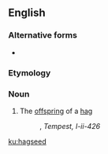 ==English==

===Alternative forms===
* {{l|en|hag-seed}}

===Etymology===
{{compound|en|hag|seed}}

===Noun===
{{en-noun}}

# {{lb|en|obsolete}} The [[offspring]] of a [[hag]]
#: {{rfquotek|Shakespeare}}, ''Tempest, I-ii-426''

[[ku:hagseed]]